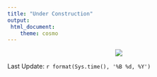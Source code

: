 ---
title: "Under Construction"
output:
 html_document:
    theme: cosmo
---





<center>
![](docs/assets/images/earth_ram.png)
</center>



Last Update: `r format(Sys.time(), '%B %d, %Y')`